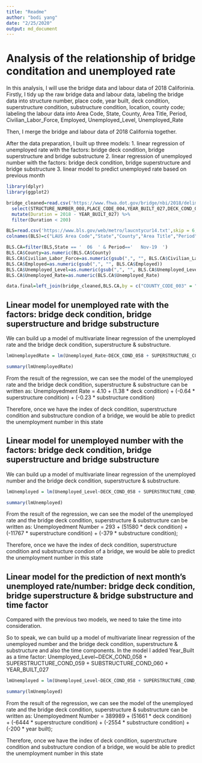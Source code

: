 ```yaml
---
title: "Readme"
author: "bodi yang"
date: "2/25/2020"
output: md_document
---
```

# Analysis of the relationship of bridge conditation and unemployed rate 

In this analysis, I will use the bridge data and labour data of 2018 Califorinia. Firstly, I tidy up the raw bridge data and labour data, labeling the bridge data into structure number, place code, year built, deck condition, superstructure condition, substructure condition, location, county code; labeling the labour data into Area Code, State, County, Area Title, Period, Civilian_Labor_Force, Employed, Unemployed_Level, Unemployed_Rate

Then, I merge the bridge and labour data of 2018 California together.

After the data preparation, I built up three models:
1. linear regression of unemployed rate with the factors: bridge deck condition, bridge superstructure and bridge substructure
2. linear regression of unemployed number with the factors: bridge deck condition, bridge superstructure and bridge substructure
3. linear model to predict unemployed rate based on previous month

```r
library(dplyr)
library(ggplot2)

bridge_cleaned=read.csv('https://www.fhwa.dot.gov/bridge/nbi/2018/delimited/CA18.txt') %>% 
  select(STRUCTURE_NUMBER_008,PLACE_CODE_004,YEAR_BUILT_027,DECK_COND_058,SUPERSTRUCTURE_COND_059,SUBSTRUCTURE_COND_060,LOCATION_009, COUNTY_CODE_003) %>% 
  mutate(Duration = 2018 - YEAR_BUILT_027) %>% 
  filter(Duration < 200)

BLS=read.csv('https://www.bls.gov/web/metro/laucntycur14.txt',skip = 6,sep = '|',header = F,colClasses = 'character')
colnames(BLS)=c("LAUS Area Code","State","County","Area Title","Period","Civilian_Labor_Force","Employed","Unemployed_Level","Unemployed_Rate")

BLS.CA=filter(BLS,State == '  06  ' & Period=='   Nov-19  ')
BLS.CA$County=as.numeric(BLS.CA$County)
BLS.CA$Civilian_Labor_Force=as.numeric(gsub(",", "", BLS.CA$Civilian_Labor_Force))
BLS.CA$Employed=as.numeric(gsub(",", "", BLS.CA$Employed))
BLS.CA$Unemployed_Level=as.numeric(gsub(",", "", BLS.CA$Unemployed_Level))
BLS.CA$Unemployed_Rate=as.numeric(BLS.CA$Unemployed_Rate)

data.final=left_join(bridge_cleaned,BLS.CA,by = c("COUNTY_CODE_003" = "County"))


```

## Linear model for unemployed rate with the factors: bridge deck condition, bridge superstructure and bridge substructure
We can build up a model of multivariate linear regression of the unemployed rate and the bridge deck condition, superstructure & substructure.

```r

lmUnemployedRate = lm(Unemployed_Rate~DECK_COND_058 + SUPERSTRUCTURE_COND_059 + SUBSTRUCTURE_COND_060 , data=data.final)

summary(lmUnemployedRate)
```

From the result of the regression, we can see the model of the unemployed rate and the bridge deck condition, superstructure & substructure can be written as:
Unemployedment Rate = 4.10 + (1.38 * deck condition) + (-0.64 * superstructure condition) + (-0.23 * substructure condition)


Therefore, once we have the index of deck condition, superstructure condition and substructure condion of a bridge, we would be able to predict the unemployment number in this state

## Linear model for unemployed number with the factors: bridge deck condition, bridge superstructure and bridge substructure


We can build up a model of multivariate linear regression of the unemployed number and the bridge deck condition, superstructure & substructure.

```r
lmUnemployed = lm(Unemployed_Level~DECK_COND_058 + SUPERSTRUCTURE_COND_059 + SUBSTRUCTURE_COND_060 , data=data.final)

summary(lmUnemployed)
```

From the result of the regression, we can see the model of the unemployed rate and the bridge deck condition, superstructure & substructure can be written as:
Unemployedment Number = 293 + (51580 * deck condition) + (-11767 * superstructure condition) + (-379 * substructure condition); 

Therefore, once we have the index of deck condition, superstructure condition and substructure condion of a bridge, we would be able to predict the unemployment number in this state

## Linear model for the prediction of next month's unemployed rate/number: bridge deck condition, bridge superstructure & bridge substructure and time factor


Compared with the previous two models, we need to take the time into consideration.


So to speak, we can build up a model of multivariate linear regression of the unemployed number and the bridge deck condition, superstructure & substructure and also the time components. In the model I added Year_Built as a time factor: Unemployed_Level~DECK_COND_058 + SUPERSTRUCTURE_COND_059 + SUBSTRUCTURE_COND_060 + YEAR_BUILT_027

```r
lmUnemployed = lm(Unemployed_Level~DECK_COND_058 + SUPERSTRUCTURE_COND_059 + SUBSTRUCTURE_COND_060 + YEAR_BUILT_027, data=data.final)

summary(lmUnemployed)
```


From the result of the regression, we can see the model of the unemployed rate and the bridge deck condition, superstructure & substructure can be written as:
Unemployedment Number = 389989 + (51661 * deck condition) + (-6444 * superstructure condition) + (-2554 * substructure condition) + (-200 * year built); 

Therefore, once we have the index of deck condition, superstructure condition and substructure condion of a bridge, we would be able to predict the unemployment number in this state

